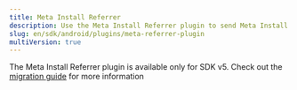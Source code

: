 ```yaml
---
title: Meta Install Referrer
description: Use the Meta Install Referrer plugin to send Meta Install Referrer information to Adjust.
slug: en/sdk/android/plugins/meta-referrer-plugin
multiVersion: true
---
```


The Meta Install Referrer plugin is available only for SDK v5. Check out the [migration guide](/en/sdk/android/migration/v4-to-v5) for more information
